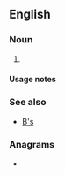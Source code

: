 {{also|.bs|b's|B's|bs|Bs|BS|B.S.|B. S.|␈|฿s|฿'s}}
==English==

===Noun===
{{head|en|noun form|head=[[b]][['s]]}}

# {{plural of|b|lang=en}}

====Usage notes====
{{U:en:plurals of letters}}

===See also===
* [[B's]]

===Anagrams===
* {{anagrams|en|a=bs|SB|s/b|sb}}